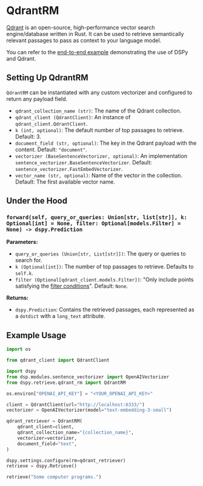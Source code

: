 # QdrantRM

[Qdrant](https://qdrant.tech/) is an open-source, high-performance vector search engine/database written in Rust. It can be used to retrieve semantically relevant passages to pass as context to your language model.

You can refer to the [end-to-end example](https://github.com/stanfordnlp/dspy/blob/main/examples/integrations/qdrant/qdrant_retriever_example.ipynb) demonstrating the use of DSPy and Qdrant.

## Setting Up QdrantRM

`QdrantRM` can be instantiated with any custom vectorizer and configured to return any payload field.

- `qdrant_collection_name (str)`: The name of the Qdrant collection.
- `qdrant_client (QdrantClient)`: An instance of `qdrant_client.QdrantClient`.
- `k (int, optional)`: The default number of top passages to retrieve. Default: 3.
- `document_field (str, optional)`: The key in the Qdrant payload with the content. Default: `"document"`.
- `vectorizer (BaseSentenceVectorizer, optional)`: An implementation `sentence_vectorizer.BaseSentenceVectorizer`. Default: `sentence_vectorizer.FastEmbedVectorizer`.
- `vector_name (str, optional)`: Name of the vector in the collection. Default: The first available vector name.

## Under the Hood

### `forward(self, query_or_queries: Union[str, list[str]], k: Optional[int] = None, filter: Optional[models.Filter] = None) -> dspy.Prediction`

**Parameters:**

- `query_or_queries (Union[str, List[str]])`: The query or queries to search for.
- `k (Optional[int])`: The number of top passages to retrieve. Defaults to `self.k`.
- `filter (Optional[qdrant_client.models.Filter])`: "Only include points satisfying the [filter conditions](https://qdrant.tech/documentation/concepts/filtering/)". Default: `None`.

**Returns:**

- `dspy.Prediction`: Contains the retrieved passages, each represented as a `dotdict` with a `long_text` attribute.

## Example Usage

```python
import os

from qdrant_client import QdrantClient

import dspy
from dsp.modules.sentence_vectorizer import OpenAIVectorizer
from dspy.retrieve.qdrant_rm import QdrantRM

os.environ["OPENAI_API_KEY"] = "<YOUR_OPENAI_API_KEY>"

client = QdrantClient(url="http://localhost:6333/")
vectorizer = OpenAIVectorizer(model="text-embedding-3-small")

qdrant_retriever = QdrantRM(
    qdrant_client=client,
    qdrant_collection_name="{collection_name}",
    vectorizer=vectorizer,
    document_field="text",
)

dspy.settings.configure(rm=qdrant_retriever)
retrieve = dspy.Retrieve()

retrieve("Some computer programs.")
```
